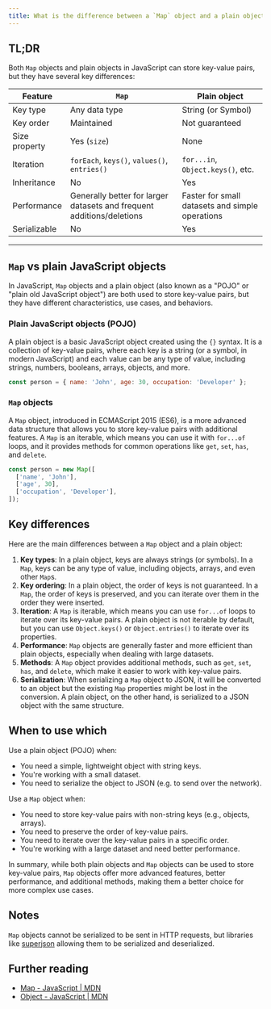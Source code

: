 ```yaml
---
title: What is the difference between a `Map` object and a plain object in JavaScript?
---
```


## TL;DR

Both `Map` objects and plain objects in JavaScript can store key-value pairs, but they have several key differences:

| Feature | `Map` | Plain object |
| --- | --- | --- |
| Key type | Any data type | String (or Symbol) |
| Key order | Maintained | Not guaranteed |
| Size property | Yes (`size`) | None |
| Iteration | `forEach`, `keys()`, `values()`, `entries()` | `for...in`, `Object.keys()`, etc. |
| Inheritance | No | Yes |
| Performance | Generally better for larger datasets and frequent additions/deletions | Faster for small datasets and simple operations |
| Serializable | No | Yes |

---

## `Map` vs plain JavaScript objects

In JavaScript, `Map` objects and a plain object (also known as a "POJO" or "plain old JavaScript object") are both used to store key-value pairs, but they have different characteristics, use cases, and behaviors.

### Plain JavaScript objects (POJO)

A plain object is a basic JavaScript object created using the `{}` syntax. It is a collection of key-value pairs, where each key is a string (or a symbol, in modern JavaScript) and each value can be any type of value, including strings, numbers, booleans, arrays, objects, and more.

```js
const person = { name: 'John', age: 30, occupation: 'Developer' };
```

### `Map` objects

A `Map` object, introduced in ECMAScript 2015 (ES6), is a more advanced data structure that allows you to store key-value pairs with additional features. A `Map` is an iterable, which means you can use it with `for...of` loops, and it provides methods for common operations like `get`, `set`, `has`, and `delete`.

```js
const person = new Map([
  ['name', 'John'],
  ['age', 30],
  ['occupation', 'Developer'],
]);
```

## Key differences

Here are the main differences between a `Map` object and a plain object:

1. **Key types**: In a plain object, keys are always strings (or symbols). In a `Map`, keys can be any type of value, including objects, arrays, and even other `Map`s.
2. **Key ordering**: In a plain object, the order of keys is not guaranteed. In a `Map`, the order of keys is preserved, and you can iterate over them in the order they were inserted.
3. **Iteration**: A `Map` is iterable, which means you can use `for...of` loops to iterate over its key-value pairs. A plain object is not iterable by default, but you can use `Object.keys()` or `Object.entries()` to iterate over its properties.
4. **Performance**: `Map` objects are generally faster and more efficient than plain objects, especially when dealing with large datasets.
5. **Methods**: A `Map` object provides additional methods, such as `get`, `set`, `has`, and `delete`, which make it easier to work with key-value pairs.
6. **Serialization**: When serializing a `Map` object to JSON, it will be converted to an object but the existing `Map` properties might be lost in the conversion. A plain object, on the other hand, is serialized to a JSON object with the same structure.

## When to use which

Use a plain object (POJO) when:

- You need a simple, lightweight object with string keys.
- You're working with a small dataset.
- You need to serialize the object to JSON (e.g. to send over the network).

Use a `Map` object when:

- You need to store key-value pairs with non-string keys (e.g., objects, arrays).
- You need to preserve the order of key-value pairs.
- You need to iterate over the key-value pairs in a specific order.
- You're working with a large dataset and need better performance.

In summary, while both plain objects and `Map` objects can be used to store key-value pairs, `Map` objects offer more advanced features, better performance, and additional methods, making them a better choice for more complex use cases.

## Notes

`Map` objects cannot be serialized to be sent in HTTP requests, but libraries like [superjson](https://github.com/blitz-js/superjson) allowing them to be serialized and deserialized.

## Further reading

- [Map - JavaScript | MDN](https://developer.mozilla.org/en-US/docs/Web/JavaScript/Reference/Global_Objects/Map)
- [Object - JavaScript | MDN](https://developer.mozilla.org/en-US/docs/Web/JavaScript/Reference/Global_Objects/Object)
